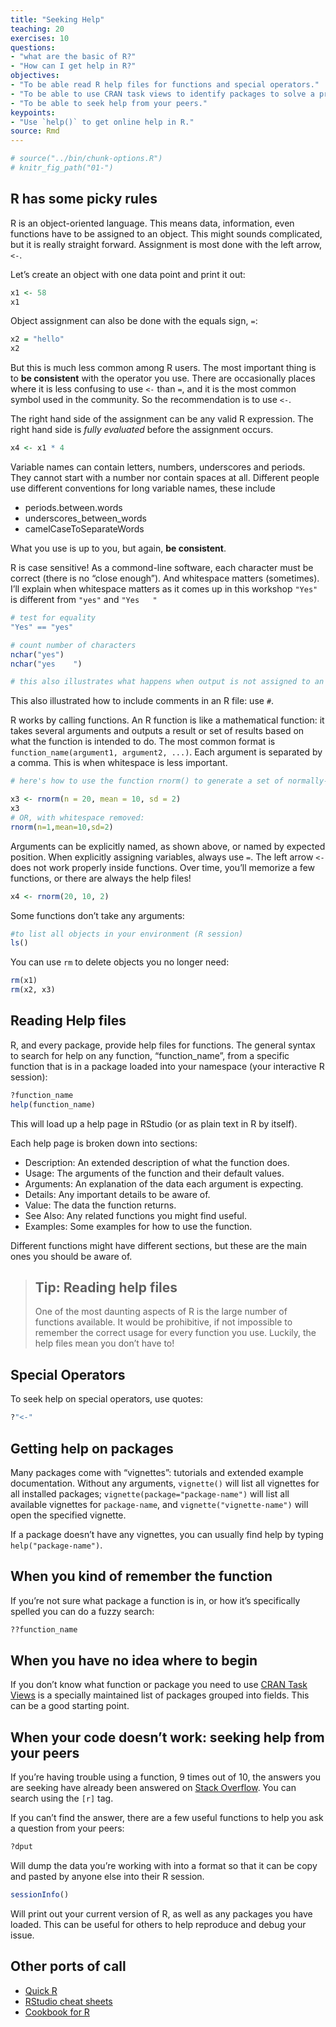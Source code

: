 ```yaml
---
title: "Seeking Help"
teaching: 20
exercises: 10
questions:
- "what are the basic of R?"
- "How can I get help in R?"
objectives:
- "To be able read R help files for functions and special operators."
- "To be able to use CRAN task views to identify packages to solve a problem."
- "To be able to seek help from your peers."
keypoints:
- "Use `help()` to get online help in R."
source: Rmd
---
```


```r
# source("../bin/chunk-options.R")
# knitr_fig_path("01-")
```

## R has some picky rules

R is an object-oriented language. This means data, information, even functions have to be assigned to an object. This might sounds complicated, but it is really straight forward. Assignment is most done with  the left arrow, `<-`.

Let's create an object with one data point and print it out: 
```r
x1 <- 58
x1
```

Object assignment can also be done with the equals sign, `=`:
```r
x2 = "hello"
x2
```

But this is much less common among R users.  The most important thing is to **be consistent** with the operator you use. There are occasionally places where it is less confusing to use `<-` than `=`, and it is the most common symbol used in the community. So the recommendation is to use `<-`.


The right hand side of the assignment can be any valid R expression. The right hand side is *fully evaluated* before the assignment occurs.

```r
x4 <- x1 * 4
```

Variable names can contain letters, numbers, underscores and periods. They cannot start with a number nor contain spaces at all. Different people use different conventions for long variable names, these include

  * periods.between.words
  * underscores\_between_words
  * camelCaseToSeparateWords

What you use is up to you, but again, **be consistent**.

R is case sensitive! As a commond-line software, each character must be correct (there is no "close enough"). And whitespace matters (sometimes). I'll explain when whitespace matters as it comes up in this workshop                                         `"Yes"` is different from  `"yes"` and  `"Yes   "`

```r
# test for equality
"Yes" == "yes"

# count number of characters
nchar("yes")
nchar("yes    ")

# this also illustrates what happens when output is not assigned to an object - it simply gets printed to the console
```
This also illustrated how to include comments in an R file: use `#`. 

R works by calling functions. An R function is like a mathematical function: it takes several arguments and outputs a result or set of results based on what the function is intended to do. The most common format is `function_name(argument1, argument2, ...)`. Each argument is separated by a comma. This is when whitespace is less important. 
```r
# here's how to use the function rnorm() to generate a set of normally-distributed numbers given a mean and standard deviation:

x3 <- rnorm(n = 20, mean = 10, sd = 2)
x3
# OR, with whitespace removed: 
rnorm(n=1,mean=10,sd=2)
```

Arguments can be explicitly named, as shown above, or named by expected position. When explicitly assigning variables, always use `=`. The left arrow `<-` does not work properly inside functions. 
Over time, you'll memorize a few functions, or there are always the help files!
```r
x4 <- rnorm(20, 10, 2)
```

Some functions don't take any arguments: 

```r
#to list all objects in your environment (R session)
ls()
```

You can use `rm` to delete objects you no longer need:

```r
rm(x1)
rm(x2, x3)
```

## Reading Help files

R, and every package, provide help files for functions. The general syntax to search for help on any function, "function_name", from a specific function that is in a package loaded into your namespace (your interactive R session):

```r
?function_name
help(function_name)
```

This will load up a help page in RStudio (or as plain text in R by itself).

Each help page is broken down into sections:

 - Description: An extended description of what the function does.
 - Usage: The arguments of the function and their default values.
 - Arguments: An explanation of the data each argument is expecting.
 - Details: Any important details to be aware of.
 - Value: The data the function returns.
 - See Also: Any related functions you might find useful.
 - Examples: Some examples for how to use the function.

Different functions might have different sections, but these are the main ones you should be aware of.

> ## Tip: Reading help files
>
> One of the most daunting aspects of R is the large number of functions
> available. It would be prohibitive, if not impossible to remember the
> correct usage for every function you use. Luckily, the help files
> mean you don't have to!

## Special Operators

To seek help on special operators, use quotes:

```r
?"<-"
```

## Getting help on packages

Many packages come with "vignettes": tutorials and extended example documentation.
Without any arguments, `vignette()` will list all vignettes for all installed packages;
`vignette(package="package-name")` will list all available vignettes for
`package-name`, and `vignette("vignette-name")` will open the specified vignette.

If a package doesn't have any vignettes, you can usually find help by typing
`help("package-name")`.

## When you kind of remember the function

If you're not sure what package a function is in, or how it's specifically spelled you can do a fuzzy search:

```r
??function_name
```

## When you have no idea where to begin

If you don't know what function or package you need to use
[CRAN Task Views](http://cran.at.r-project.org/web/views)
is a specially maintained list of packages grouped into
fields. This can be a good starting point.

## When your code doesn't work: seeking help from your peers

If you're having trouble using a function, 9 times out of 10,
the answers you are seeking have already been answered on
[Stack Overflow](http://stackoverflow.com/). You can search using
the `[r]` tag.

If you can't find the answer, there are a few useful functions to
help you ask a question from your peers:

```r
?dput
```

Will dump the data you're working with into a format so that it can
be copy and pasted by anyone else into their R session.

```r
sessionInfo()
```

Will print out your current version of R, as well as any packages you
have loaded. This can be useful for others to help reproduce and debug
your issue.

## Other ports of call

* [Quick R](http://www.statmethods.net/)
* [RStudio cheat sheets](http://www.rstudio.com/resources/cheatsheets/)
* [Cookbook for R](http://www.cookbook-r.com/)
